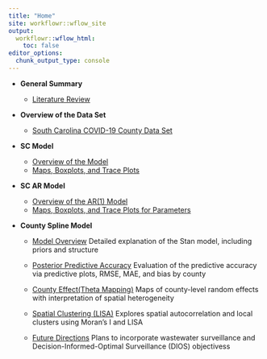 ```yaml
---
title: "Home"
site: workflowr::wflow_site
output:
  workflowr::wflow_html:
    toc: false
editor_options:
  chunk_output_type: console
---
```


- **General Summary** 

  - [Literature Review](literature.html) 
  
- **Overview of the Data Set**

  - [South Carolina COVID-19 County Data Set](data.html)
  
- **SC Model**
  
  - [Overview of the Model](scmodel-stan.html) 
  - [Maps, Boxplots, and Trace Plots](mapsboxplots.html)

- **SC AR Model**
  
  - [Overview of the AR(1) Model](stanAR-sc.html)
  - [Maps, Boxplots, and Trace Plots for Parameters](mapsboxplotsAR.html)

- **County Spline Model**

  - [Model Overview](model_overview_new.html)
  Detailed explanation of the Stan model, including priors and structure
  
  - [Posterior Predictive Accuracy](posterior_predictions.html)
  Evaluation of the predictive accuracy via predictive plots, RMSE, MAE, and bias by county
  
  - [County Effect(Theta Mapping)]()
  Maps of county-level random effects with interpretation of spatial heterogeneity
  
  - [Spatial Clustering (LISA)]()
  Explores spatial autocorrelation and local clusters using Moran's I and LISA
  
  - [Future Directions](future_directions.html)
  Plans to incorporate wastewater surveillance and Decision-Informed-Optimal Surveillance (DIOS) objectivess

